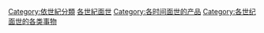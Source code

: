 [[Category:依世紀分類|Category:依世紀分類]]
[[Category:各世紀面世|]]
[[Category:各时间面世的产品|Category:各时间面世的产品]]
[[Category:各世纪面世的各类事物|Category:各世纪面世的各类事物]]